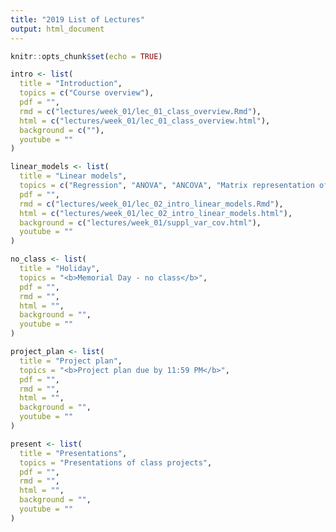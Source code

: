 ```yaml
---
title: "2019 List of Lectures"
output: html_document
---
```


```r
knitr::opts_chunk$set(echo = TRUE)
```

```r
intro <- list(
  title = "Introduction",
  topics = c("Course overview"),
  pdf = "",
  rmd = c("lectures/week_01/lec_01_class_overview.Rmd"),
  html = c("lectures/week_01/lec_01_class_overview.html"),
  background = c(""),
  youtube = ""
)

linear_models <- list(
  title = "Linear models",
  topics = c("Regression", "ANOVA", "ANCOVA", "Matrix representation of models"),
  pdf = "",
  rmd = c("lectures/week_01/lec_02_intro_linear_models.Rmd"),
  html = c("lectures/week_01/lec_02_intro_linear_models.html"),
  background = c("lectures/week_01/suppl_var_cov.html"),
  youtube = ""
)

no_class <- list(
  title = "Holiday",
  topics = "<b>Memorial Day - no class</b>",
  pdf = "",
  rmd = "",
  html = "",
  background = "",
  youtube = ""
)

project_plan <- list(
  title = "Project plan",
  topics = "<b>Project plan due by 11:59 PM</b>",
  pdf = "",
  rmd = "",
  html = "",
  background = "",
  youtube = ""
)

present <- list(
  title = "Presentations",
  topics = "Presentations of class projects",
  pdf = "",
  rmd = "",
  html = "",
  background = "",
  youtube = ""
)
```



